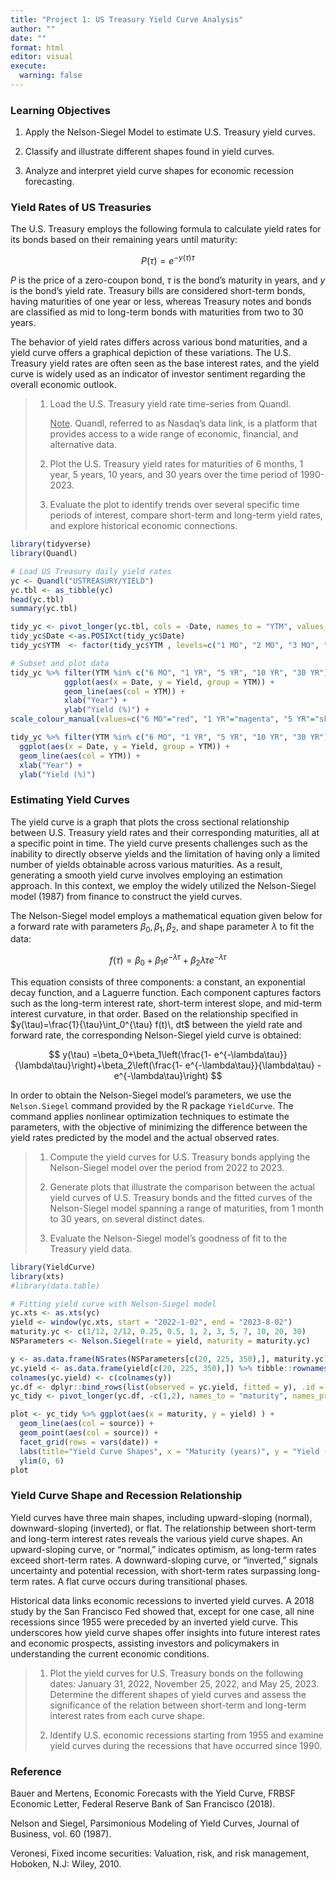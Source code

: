 ```yaml
---
title: "Project 1: US Treasury Yield Curve Analysis"
author: ""
date: ""
format: html
editor: visual
execute:
  warning: false
---
```


### Learning Objectives

1.  Apply the Nelson-Siegel Model to estimate U.S. Treasury yield curves.

2.  Classify and illustrate different shapes found in yield curves.

3.  Analyze and interpret yield curve shapes for economic recession forecasting.

### Yield Rates of US Treasuries

The U.S. Treasury employs the following formula to calculate yield rates for its bonds based on their remaining years until maturity:

$$
P(\tau) = e^{-y(\tau)\tau}
$$

$P$ is the price of a zero-coupon bond, $\tau$ is the bond's maturity in years, and $y$ is the bond's yield rate. Treasury bills are considered short-term bonds, having maturities of one year or less, whereas Treasury notes and bonds are classified as mid to long-term bonds with maturities from two to 30 years.

The behavior of yield rates differs across various bond maturities, and a yield curve offers a graphical depiction of these variations. The U.S. Treasury yield rates are often seen as the base interest rates, and the yield curve is widely used as an indicator of investor sentiment regarding the overall economic outlook.

> 1.  Load the U.S. Treasury yield rate time-series from Quandl.
>
>     [Note]{.underline}. Quandl, referred to as Nasdaq's data link, is a platform that provides access to a wide range of economic, financial, and alternative data.
>
> 2.  Plot the U.S. Treasury yield rates for maturities of 6 months, 1 year, 5 years, 10 years, and 30 years over the time period of 1990-2023.
>
> 3.  Evaluate the plot to identify trends over several specific time periods of interest, compare short-term and long-term yield rates, and explore historical economic connections.

```r
library(tidyverse)
library(Quandl)

# Load US Treasury daily yield rates
yc <- Quandl("USTREASURY/YIELD") 
yc.tbl <- as_tibble(yc)
head(yc.tbl)
summary(yc.tbl)

tidy_yc <- pivot_longer(yc.tbl, cols = -Date, names_to = "YTM", values_to = "Yield")
tidy_yc$Date <-as.POSIXct(tidy_yc$Date)
tidy_yc$YTM  <- factor(tidy_yc$YTM , levels=c("1 MO", "2 MO", "3 MO", "6 MO", "1 YR", "2 YR", "3 YR", "5 YR", "7 YR", "10 YR", "20 YR", "30 YR"))

# Subset and plot data
tidy_yc %>% filter(YTM %in% c("6 MO", "1 YR", "5 YR", "10 YR", "30 YR"), Date > "2004-01-01", Date < "2009-12-31") %>%
            ggplot(aes(x = Date, y = Yield, group = YTM)) +
            geom_line(aes(col = YTM)) +
            xlab("Year") +
            ylab("Yield (%)") + 
scale_colour_manual(values=c("6 MO"="red", "1 YR"="magenta", "5 YR"="skyblue", "10 YR"="limegreen", "30 YR"="olivedrab"), labels=c("6 MO", "1 YR", "5 YR", "10 YR", "30 YR")) 

tidy_yc %>% filter(YTM %in% c("6 MO", "1 YR", "5 YR", "10 YR", "30 YR"), Date > "2018-01-01") %>%
  ggplot(aes(x = Date, y = Yield, group = YTM)) +
  geom_line(aes(col = YTM)) +
  xlab("Year") +
  ylab("Yield (%)")
```

### Estimating Yield Curves

The yield curve is a graph that plots the cross sectional relationship between U.S. Treasury yield rates and their corresponding maturities, all at a specific point in time. The yield curve presents challenges such as the inability to directly observe yields and the limitation of having only a limited number of yields obtainable across various maturities. As a result, generating a smooth yield curve involves employing an estimation approach. In this context, we employ the widely utilized the Nelson-Siegel model (1987) from finance to construct the yield curves.

The Nelson-Siegel model employs a mathematical equation given below for a forward rate with parameters $\beta_0, \beta_1, \beta_2$, and shape parameter $\lambda$ to fit the data:

$$
f(\tau) =\beta_0+\beta_1 e^{-\lambda\tau}+\beta_2\lambda\tau e^{-\lambda\tau}
$$

This equation consists of three components: a constant, an exponential decay function, and a Laguerre function. Each component captures factors such as the long-term interest rate, short-term interest slope, and mid-term interest curvature, in that order. Based on the relationship specified in $y(\tau)=\frac{1}{\tau}\int_0^{\tau} f(t)\, dt$ between the yield rate and forward rate, the corresponding Nelson-Siegel yield curve is obtained:

$$
y(\tau) =\beta_0+\beta_1\left(\frac{1- e^{-\lambda\tau}}{\lambda\tau}\right)+\beta_2\left(\frac{1- e^{-\lambda\tau}}{\lambda\tau} - e^{-\lambda\tau}\right)
$$

In order to obtain the Nelson-Siegel model's parameters, we use the `Nelson.Siegel` command provided by the R package `YieldCurve`. The command applies nonlinear optimization techniques to estimate the parameters, with the objective of minimizing the difference between the yield rates predicted by the model and the actual observed rates.

> 1.  Compute the yield curves for U.S. Treasury bonds applying the Nelson-Siegel model over the period from 2022 to 2023.
>
> 2.  Generate plots that illustrate the comparison between the actual yield curves of U.S. Treasury bonds and the fitted curves of the Nelson-Siegel model spanning a range of maturities, from 1 month to 30 years, on several distinct dates.
>
> 3.  Evaluate the Nelson-Siegel model's goodness of fit to the Treasury yield data.

```r
library(YieldCurve)
library(xts)
#library(data.table)

# Fitting yield curve with Nelson-Siegel model
yc.xts <- as.xts(yc)
yield <- window(yc.xts, start = "2022-1-02", end = "2023-8-02")
maturity.yc <- c(1/12, 2/12, 0.25, 0.5, 1, 2, 3, 5, 7, 10, 20, 30)
NSParameters <- Nelson.Siegel(rate = yield,	maturity = maturity.yc)

y <- as.data.frame(NSrates(NSParameters[c(20, 225, 350),], maturity.yc)) %>%   tibble::rownames_to_column("date")
yc.yield <- as.data.frame(yield[c(20, 225, 350),]) %>% tibble::rownames_to_column("date")
colnames(yc.yield) <- c(colnames(y)) 
yc.df <- dplyr::bind_rows(list(observed = yc.yield, fitted = y), .id = "source") 
yc_tidy <- pivot_longer(yc.df, -c(1,2), names_to = "maturity", names_prefix = "X", names_transform = list(maturity = as.numeric), values_to = "yield")

plot <- yc_tidy %>% ggplot(aes(x = maturity, y = yield) ) +
  geom_line(aes(col = source)) +
  geom_point(aes(col = source)) +
  facet_grid(rows = vars(date)) +
  labs(title="Yield Curve Shapes", x = "Maturity (years)", y = "Yield (%)") + 
  ylim(0, 6)
plot
```

### Yield Curve Shape and Recession Relationship

Yield curves have three main shapes, including upward-sloping (normal), downward-sloping (inverted), or flat. The relationship between short-term and long-term interest rates reveals the various yield curve shapes. An upward-sloping curve, or "normal," indicates optimism, as long-term rates exceed short-term rates. A downward-sloping curve, or "inverted," signals uncertainty and potential recession, with short-term rates surpassing long-term rates. A flat curve occurs during transitional phases.

Historical data links economic recessions to inverted yield curves. A 2018 study by the San Francisco Fed showed that, except for one case, all nine recessions since 1955 were preceded by an inverted yield curve. This underscores how yield curve shapes offer insights into future interest rates and economic prospects, assisting investors and policymakers in understanding the current economic conditions.

> 1.  Plot the yield curves for U.S. Treasury bonds on the following dates: January 31, 2022, November 25, 2022, and May 25, 2023. Determine the different shapes of yield curves and assess the significance of the relation between short-term and long-term interest rates from each curve shape.
>
> 2.  Identify U.S. economic recessions starting from 1955 and examine yield curves during the recessions that have occurred since 1990.

### Reference

Bauer and Mertens, Economic Forecasts with the Yield Curve, FRBSF Economic Letter, Federal Reserve Bank of San Francisco (2018).

Nelson and Siegel, Parsimonious Modeling of Yield Curves, Journal of Business, vol. 60 (1987).

Veronesi, Fixed income securities: Valuation, risk, and risk management, Hoboken, N.J: Wiley, 2010.
